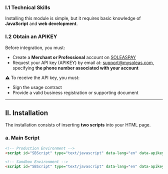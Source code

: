 

### I.1 Technical Skills

Installing this module is simple, but it requires basic knowledge of **JavaScript** and **web development**.

### I.2 Obtain an APIKEY

Before integration, you must:

- Create a **Merchant or Professional** account on [SOLEASPAY](https://soleaspay.com)
- Request your API key (APIKEY) by email at: [support@mysoleas.com](mailto:support@mysoleas.com), specifying **the phone number associated with your account**

⚠️ To receive the API key, you must:

- Sign the usage contract
- Provide a valid business registration or supporting document

---

## II. Installation

The installation consists of inserting **two scripts** into your HTML page.

### a. Main Script

```html
<!-- Production Environment -->
<script id="SBScript" type="text/javascript" data-lang="en" data-apikey="YOUR_API_KEY" src="https://soleaspay.com/webPay/v2/sopayButton.min.js"></script>

<!-- Sandbox Environment -->
<script id="SBScript" type="text/javascript" data-lang="en" data-apikey="YOUR_API_KEY" src="https://soleaspay.com/sandbox/sandboxButton.min.js"></script>
